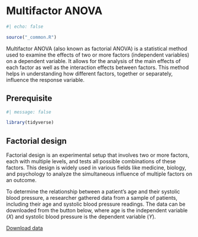# Multifactor ANOVA

```r
#| echo: false

source("_common.R")
```

Multifactor ANOVA (also known as factorial ANOVA) is a statistical method used to examine the effects of two or more factors (independent variables) on a dependent variable. It allows for the analysis of the main effects of each factor as well as the interaction effects between factors. This method helps in understanding how different factors, together or separately, influence the response variable.

## Prerequisite

```r
#| message: false

library(tidyverse)
```

## Factorial design

Factorial design is an experimental setup that involves two or more factors, each with multiple levels, and tests all possible combinations of these factors. This design is widely used in various fields like medicine, biology, and psychology to analyze the simultaneous influence of multiple factors on an outcome.

::: example
To determine the relationship between a patient’s age and their systolic blood pressure, a researcher gathered data from a sample of patients, including their age and systolic blood pressure readings. The data can be downloaded from the button below, where age is the independent variable ($X$) and systolic blood pressure is the dependent variable ($Y$).
:::

<div>

<a href="datasets/ex14-01.csv" download="ex14-01.csv" class="btn btn-success"> <i class="bi bi-database-fill-down"></i> Download data </a>

</div>

```r

```
